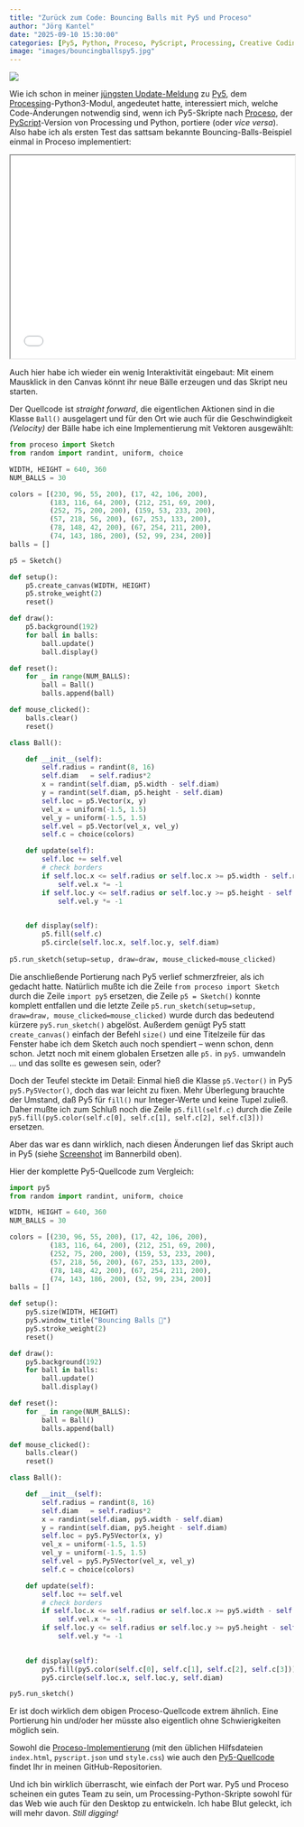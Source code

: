 ```yaml
---
title: "Zurück zum Code: Bouncing Balls mit Py5 und Proceso"
author: "Jörg Kantel"
date: "2025-09-10 15:30:00"
categories: [Py5, Python, Proceso, PyScript, Processing, Creative Coding, Nature of Code]
image: "images/bouncingballspy5.jpg"
---
```


[![](images/bouncingballspy5-b.jpg)](https://www.flickr.com/photos/schockwellenreiter/54777942521/)

Wie ich schon in meiner [jüngsten Update-Meldung](https://kantel.github.io/posts/2025090701_py5_0_10_7a0/) zu [Py5](http://cognitiones.kantel-chaos-team.de/programmierung/creativecoding/processing/py5.html), dem [Processing](http://cognitiones.kantel-chaos-team.de/programmierung/creativecoding/processing/processing.html)-Python3-Modul, angedeutet hatte, interessiert mich, welche Code-Änderungen notwendig sind, wenn ich Py5-Skripte nach [Proceso](https://proceso.cc/), der [PyScript](http://cognitiones.kantel-chaos-team.de/programmierung/python/pyscript.html)-Version von Processing und Python, portiere (oder *vice versa*). Also habe ich als ersten Test das sattsam bekannte Bouncing-Balls-Beispiel einmal in Proceso implementiert:

<iframe src="bouncingball/index.html" width="100%" height="360"></iframe>

Auch hier habe ich wieder ein wenig Interaktivität eingebaut: Mit einem Mausklick in den Canvas könnt ihr neue Bälle erzeugen und das Skript neu starten.

Der Quellcode ist *straight forward*, die eigentlichen Aktionen sind in die Klasse `Ball()` ausgelagert und für den Ort wie auch für die Geschwindigkeit *(Velocity)* der Bälle habe ich eine Implementierung mit Vektoren ausgewählt:

~~~python
from proceso import Sketch
from random import randint, uniform, choice

WIDTH, HEIGHT = 640, 360
NUM_BALLS = 30

colors = [(230, 96, 55, 200), (17, 42, 106, 200),
          (183, 116, 64, 200), (212, 251, 69, 200),
          (252, 75, 200, 200), (159, 53, 233, 200),
          (57, 218, 56, 200), (67, 253, 133, 200),
          (78, 148, 42, 200), (67, 254, 211, 200),
          (74, 143, 186, 200), (52, 99, 234, 200)]
balls = []

p5 = Sketch()

def setup():
    p5.create_canvas(WIDTH, HEIGHT)
    p5.stroke_weight(2)
    reset()

def draw():
    p5.background(192)
    for ball in balls:
        ball.update()
        ball.display()

def reset():
    for _ in range(NUM_BALLS):
        ball = Ball()
        balls.append(ball)

def mouse_clicked():
    balls.clear()
    reset()

class Ball():

    def __init__(self):
        self.radius = randint(8, 16)
        self.diam   = self.radius*2
        x = randint(self.diam, p5.width - self.diam)
        y = randint(self.diam, p5.height - self.diam)
        self.loc = p5.Vector(x, y)
        vel_x = uniform(-1.5, 1.5)
        vel_y = uniform(-1.5, 1.5)
        self.vel = p5.Vector(vel_x, vel_y)
        self.c = choice(colors)

    def update(self):
        self.loc += self.vel
        # check borders
        if self.loc.x <= self.radius or self.loc.x >= p5.width - self.radius:
            self.vel.x *= -1
        if self.loc.y <= self.radius or self.loc.y >= p5.height - self.radius:
            self.vel.y *= -1
        

    def display(self):
        p5.fill(self.c)
        p5.circle(self.loc.x, self.loc.y, self.diam)
        
p5.run_sketch(setup=setup, draw=draw, mouse_clicked=mouse_clicked)
~~~

Die anschließende Portierung nach Py5 verlief schmerzfreier, als ich gedacht hatte. Natürlich mußte ich die Zeile `from proceso import Sketch` durch die Zeile `import py5` ersetzen, die Zeile `p5 = Sketch()` konnte komplett entfallen und die letzte Zeile `p5.run_sketch(setup=setup, draw=draw, mouse_clicked=mouse_clicked)` wurde durch das bedeutend kürzere `py5.run_sketch()` abgelöst. Außerdem genügt Py5 statt `create_canvas()` einfach der Befehl `size()` und eine Titelzeile für das Fenster habe ich dem Sketch auch noch spendiert -- wenn schon, denn schon. Jetzt noch mit einem globalen Ersetzen alle `p5.` in `py5.` umwandeln … und das sollte es gewesen sein, oder?

Doch der Teufel steckte im Detail: Einmal hieß die Klasse `p5.Vector()` in Py5 `py5.Py5Vector()`, doch das war leicht zu fixen. Mehr Überlegung brauchte der Umstand, daß Py5 für `fill()` nur Integer-Werte und keine Tupel zuließ. Daher mußte ich zum Schluß noch die Zeile `p5.fill(self.c)` durch die Zeile `py5.fill(py5.color(self.c[0], self.c[1], self.c[2], self.c[3]))` ersetzen.

Aber das war es dann wirklich, nach diesen Änderungen lief das Skript auch in Py5 (siehe [Screenshot](https://www.flickr.com/photos/schockwellenreiter/54777942521/) im Bannerbild oben).

Hier der komplette Py5-Quellcode zum Vergleich:

~~~python
import py5
from random import randint, uniform, choice

WIDTH, HEIGHT = 640, 360
NUM_BALLS = 30

colors = [(230, 96, 55, 200), (17, 42, 106, 200),
          (183, 116, 64, 200), (212, 251, 69, 200),
          (252, 75, 200, 200), (159, 53, 233, 200),
          (57, 218, 56, 200), (67, 253, 133, 200),
          (78, 148, 42, 200), (67, 254, 211, 200),
          (74, 143, 186, 200), (52, 99, 234, 200)]
balls = []

def setup():
    py5.size(WIDTH, HEIGHT)
    py5.window_title("Bouncing Balls 🐍")
    py5.stroke_weight(2)
    reset()

def draw():
    py5.background(192)
    for ball in balls:
        ball.update()
        ball.display()

def reset():
    for _ in range(NUM_BALLS):
        ball = Ball()
        balls.append(ball)

def mouse_clicked():
    balls.clear()
    reset()

class Ball():

    def __init__(self):
        self.radius = randint(8, 16)
        self.diam   = self.radius*2
        x = randint(self.diam, py5.width - self.diam)
        y = randint(self.diam, py5.height - self.diam)
        self.loc = py5.Py5Vector(x, y)
        vel_x = uniform(-1.5, 1.5)
        vel_y = uniform(-1.5, 1.5)
        self.vel = py5.Py5Vector(vel_x, vel_y)
        self.c = choice(colors)

    def update(self):
        self.loc += self.vel
        # check borders
        if self.loc.x <= self.radius or self.loc.x >= py5.width - self.radius:
            self.vel.x *= -1
        if self.loc.y <= self.radius or self.loc.y >= py5.height - self.radius:
            self.vel.y *= -1
        

    def display(self):
        py5.fill(py5.color(self.c[0], self.c[1], self.c[2], self.c[3]))
        py5.circle(self.loc.x, self.loc.y, self.diam)

py5.run_sketch()
~~~

Er ist doch wirklich dem obigen Proceso-Quellcode extrem ähnlich. Eine Portierung hin und/oder her müsste also eigentlich ohne Schwierigkeiten möglich sein.

Sowohl die [Proceso-Implementierung](https://github.com/kantel/pythoncuriosa/tree/main/pyscript/proseco/bouncingball) (mit den üblichen Hilfsdateien `index.html`, `pyscript.json` und `style.css`) wie auch den [Py5-Quellcode](https://github.com/kantel/py5/blob/main/bouncing_balls/bouncing_balls_2.py) findet Ihr in meinen GitHub-Repositorien.

Und ich bin wirklich überrascht, wie einfach der Port war. Py5 und Proceso scheinen ein gutes Team zu sein, um Processing-Python-Skripte sowohl für das Web wie auch für den Desktop zu entwickeln. Ich habe Blut geleckt, ich will mehr davon. *Still digging!*
